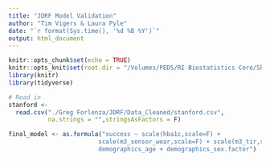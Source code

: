 ```yaml
---
title: "JDRF Model Validation"
author: "Tim Vigers & Laura Pyle"
date: "`r format(Sys.time(), '%d %B %Y')`"
output: html_document
---
```


```r
knitr::opts_chunk$set(echo = TRUE)
knitr::opts_knit$set(root.dir = "/Volumes/PEDS/RI Biostatistics Core/Shared/Shared Projects/Laura/BDC/Projects")
library(knitr)
library(tidyverse)
```

```r
# Read in
stanford <- 
  read.csv("./Greg Forlenza/JDRF/Data_Cleaned/stanford.csv",
           na.strings = "",stringsAsFactors = F)

```

```r
final_model <- as.formula("success ~ scale(hba1c,scale=F) + 
                         scale(m3_sensor_wear,scale=F) + scale(m3_tir,scale=F) + 
                         demographics_age + demographics_sex.factor")
```